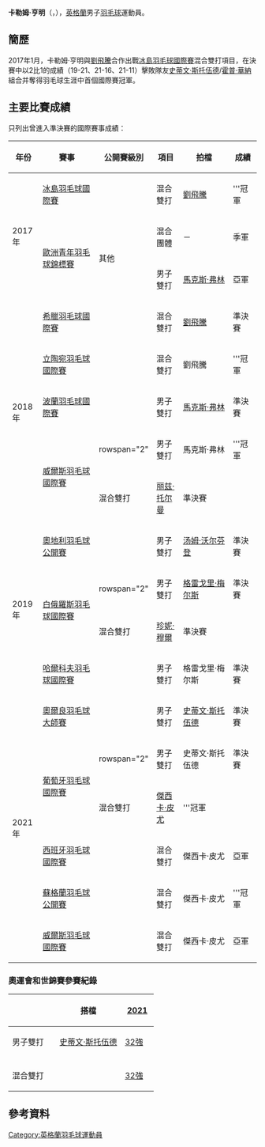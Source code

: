 {{noteTA|G1=Badminton}}
{{Infobox 羽球選手
| playername              = 卡勒姆·亨明<br/>{{lang|en|Callum Hemming}}
| image                   = 
| size                    = 
| caption                 = 
| birth_name              = 
| date_of_birth           = {{birth_date_and_age|1999|6|27}}
| place_of_birth          = {{ENG}}
| height                  = 
| weight                  = 
| event                   = 男子雙打、混合雙打
| country                 = {{GBR}}<br/>{{ENG}}
| years_started           = 
| coach                   = 
| highest_ranking         = 第169位（混雙-[[Fee_Teng_Liew|Liew]]）
| date_of_highest_ranking = 2017年2月2日<ref name="ranking">[http://bwfcontent.tournamentsoftware.com/ranking/player.aspx?id=12799&player=1257293 BWF World Ranking - Ranking of Callum HEMMING (86756)]{{en}}</ref>
| current_ranking         = 第283位（男雙-[[約翰尼·托朱森|托朱森]]）<br/>第169位（混雙-[[Fee_Teng_Liew|Liew]]）
| date_of_current_ranking = 2017年1月26日<ref>{{en}}[http://bwfcontent.tournamentsoftware.com/ranking/category.aspx?id=12799&category=474BWF World Ranking - BWF世界排名榜 (2/2/2017) - Men's doubles]</ref><ref>{{en}}[http://bwfcontent.tournamentsoftware.com/ranking/category.aspx?id=12799&category=476 BWF World Ranking - BWF世界排名榜 (2/2/2017) - Mixed doubles] {{Wayback|url=http://bwfcontent.tournamentsoftware.com/ranking/category.aspx?id=12799&category=476 |date=20180127160625 }}</ref>
| played                  = 5勝–9負（男單）<br/>17勝–23負（男雙）<br/>33勝–23負（混雙）
| titles                  = 
| bwf_profile             = 0EAA52A9-6872-4BC9-A184-E9E12BBFB096
| bwf_id                  = 86756
| updated                 = 2017年2月2日
}}
{{MedalTableTop|width=286px}}
{{MedalSport | 男子[[羽毛球|羽毛球]]}}
{{MedalCountry | {{ENG}}}}
{{MedalCompetition | [[歐洲青年羽毛球錦標賽|歐洲青年羽毛球錦標賽]]}}
{{MedalBronze| [[2017年歐洲青年羽毛球錦標賽|2017年 米盧斯]] | 混合團體 }}
{{MedalSilver| [[2017年歐洲青年羽毛球錦標賽|2017年 米盧斯]] | 男子雙打 }}
{{MedalBottom}}
'''卡勒姆·亨明'''（{{lang-en|Callum Hemming}}，{{bd|1999年|6月27日|}}），[[英格蘭|英格蘭]]男子[[羽毛球|羽毛球]]運動員。

==簡歷==
2017年1月，卡勒姆·亨明與[[劉飛騰|劉飛騰]]合作出戰[[2017年冰島羽毛球國際賽|冰島羽毛球國際賽]]混合雙打項目，在決賽中以2比1的成績（19-21、21-16、21-11）擊敗隊友[[史蒂文·斯托伍德|史蒂文·斯托伍德]]/[[霍普·華納|霍普·華納]]組合并奪得羽毛球生涯中首個國際賽冠軍。

==主要比賽成績==
只列出曾進入準決賽的國際賽事成績：
{| class=wikitable style="text-align:center; font-size:small;" 
!width="50"|年份
!width="180"|賽事
!width="80"|公開賽級別
!width="60"|項目
!width="140"|拍檔
!width="50"|成績
|-
!rowspan="3"|2017年
|[[2017年冰島羽毛球國際賽|冰島羽毛球國際賽]]
|{{BWFIS}}
|混合雙打
|[[劉飛騰|劉飛騰]]
|bgcolor="gold"|'''冠軍
|-
|rowspan="2"|[[2017年歐洲青年羽毛球錦標賽|歐洲青年羽毛球錦標賽]]
|rowspan="2"|其他
|混合團體
|－
|bgcolor="#b8860b"|季軍
|-
|男子雙打
|[[馬克斯·弗林|馬克斯·弗林]]
|bgcolor="silver"|亞軍
|-
!rowspan="5"|2018年
|[[2018年希臘羽毛球國際賽|希臘羽毛球國際賽]]
|{{BWFFS}}
|混合雙打
|[[劉飛騰|劉飛騰]]
|bgcolor="#b8860b"|準決賽
|-
|[[2018年立陶宛羽毛球國際賽|立陶宛羽毛球國際賽]]
|{{BWFFS}}
|混合雙打
|劉飛騰
|bgcolor="gold"|'''冠軍
|-
|[[2018年波蘭羽毛球國際賽|波蘭羽毛球國際賽]]
|{{BWFIS}}
|男子雙打
|[[馬克斯·弗林|馬克斯·弗林]]
|bgcolor="#b8860b"|準決賽
|-
|rowspan="2"|[[2018年威爾斯羽毛球國際賽|威爾斯羽毛球國際賽]]
|rowspan="2" {{BWFIS}}
|男子雙打
|馬克斯·弗林
|bgcolor="gold"|'''冠軍
|-
|混合雙打
|[[丽兹·托尔曼|丽兹·托尔曼]]
|bgcolor="#b8860b"|準決賽
|-
!rowspan="4"|2019年
|[[2019年奧地利羽毛球公開賽|奧地利羽毛球公開賽]]
|{{BWFIC}}
|男子雙打
|[[汤姆·沃尔芬登|汤姆·沃尔芬登]]
|bgcolor="#b8860b"|準決賽
|-
|rowspan="2"|[[2019年白俄羅斯羽毛球國際賽|白俄羅斯羽毛球國際賽]]
|rowspan="2" {{BWFIS}}
|男子雙打
|[[格雷戈里·梅尔斯|格雷戈里·梅尔斯]]
|bgcolor="#b8860b"|準決賽
|-
|混合雙打
|[[珍妮·穆爾|珍妮·穆爾]]
|bgcolor="#b8860b"|準決賽
|-
|[[2019年哈爾科夫羽毛球國際賽|哈爾科夫羽毛球國際賽]]
|{{BWFIC}}
|男子雙打
|格雷戈里·梅尔斯
|bgcolor="#b8860b"|準決賽
|-
!rowspan="6"|2021年
|[[2021年奧爾良羽毛球大師賽|奧爾良羽毛球大師賽]]
|{{BWF100}}
|男子雙打
|[[史蒂文·斯托伍德|史蒂文·斯托伍德]]
|bgcolor="#b8860b"|準決賽
|-
|rowspan="2"|[[2021年葡萄牙羽毛球國際賽|葡萄牙羽毛球國際賽]]
|rowspan="2" {{BWFIS}}
|男子雙打
|史蒂文·斯托伍德
|bgcolor="#b8860b"|準決賽
|-
|混合雙打
|[[傑西卡·皮尤|傑西卡·皮尤]]
|bgcolor="gold"|'''冠軍
|-
|[[2021年西班牙羽毛球國際賽|西班牙羽毛球國際賽]]
|{{BWFIC}}
|混合雙打
|傑西卡·皮尤
|bgcolor="silver"|亞軍
|-
|[[2021年蘇格蘭羽毛球公開賽|蘇格蘭羽毛球公開賽]]
|{{BWFIC}}
|混合雙打
|傑西卡·皮尤
|bgcolor="gold"|'''冠軍
|-
|[[2021年威爾斯羽毛球國際賽|威爾斯羽毛球國際賽]]
|{{BWFIC}}
|混合雙打
|傑西卡·皮尤
|bgcolor="silver"|亞軍
|}
{{BWF賽事級別索引}}

===奧運會和世錦賽參賽紀錄===
{| class=wikitable style="text-align:center; font-size:small;" 
!
!搭檔
!width="50"|[[2021年世界羽毛球錦標賽|2021]]
|-
!width="80"|男子雙打
|align="left"|[[史蒂文·斯托伍德|史蒂文·斯托伍德]]
|[[2021年世界羽毛球錦標賽男子雙打項目|32強]]
|-
|
|-
!width="80"|混合雙打
|align="left"|{{nowrap|[[杰西卡·皮尤|杰西卡·皮尤]]}}
|[[2021年世界羽毛球錦標賽混合雙打項目|32強]]
|}

==參考資料==
{{Reflist}}

{{DEFAULTSORT:Hemming, Callum}}
[[Category:英格蘭羽毛球運動員|Category:英格蘭羽毛球運動員]]